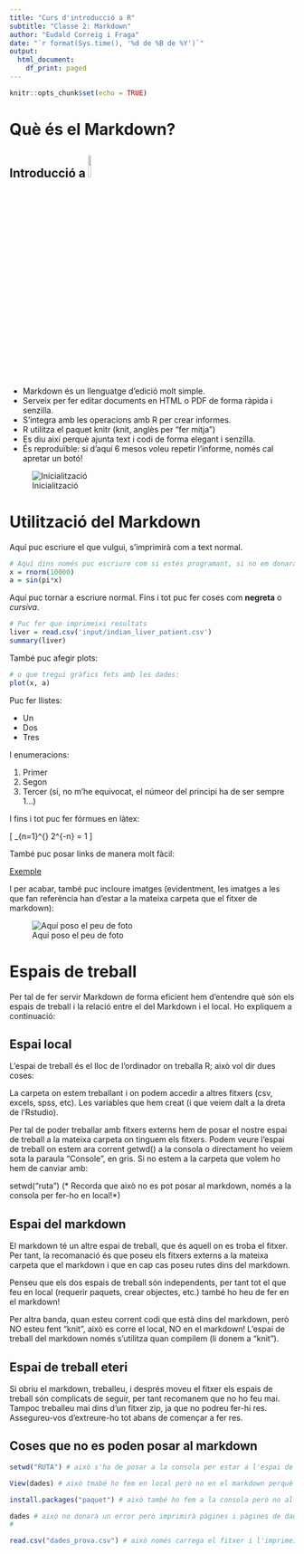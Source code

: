 ```yaml
---
title: "Curs d'introducció a R"
subtitle: "Classe 2: Markdown"
author: "Eudald Correig i Fraga"
date: "`r format(Sys.time(), '%d de %B de %Y')`"
output:
  html_document:
    df_print: paged
---
```


```r
knitr::opts_chunk$set(echo = TRUE)
```

# Què és el Markdown?

## Introducció a ![](input/rmarkdown-logo.png){ width=10% }

- Markdown és un llenguatge d'edició molt simple.
- Serveix per fer editar documents en HTML o PDF de forma ràpida i senzilla.
- S'integra amb les operacions amb R per crear informes.
- R utilitza el paquet knitr (knit, anglès per "fer mitja")
- Es diu així perquè ajunta text i codi de forma elegant i senzilla.
- És reproduïble: si d'aquí 6 mesos voleu repetir l'informe, només cal apretar un botó!

![Inicialització](input/markdown.png)

# Utilització del Markdown

Aquí puc escriure el que vulgui, s'imprimirà com a text normal.

```r
# Aquí dins només puc escriure com si estés programant, si no em donarà error
x = rnorm(10000)
a = sin(pi*x)
```

Aquí puc tornar a escriure normal. Fins i tot puc fer coses com **negreta** o *cursiva*.

```r
# Puc fer que imprimeixi resultats
liver = read.csv('input/indian_liver_patient.csv')
summary(liver)
```

També puc afegir plots:
```r
# o que tregui gràfics fets amb les dades:
plot(x, a)
```

Puc fer llistes:

* Un
* Dos
* Tres

I enumeracions:

1. Primer
1. Segon
1. Tercer  (sí, no m'he equivocat, el númeor del principi ha de ser sempre 1...)

I fins i tot puc fer fórmues en làtex:

\[ \sum\limits_{n=1}^{\infty} 2^{-n} = 1 \]

També puc posar links de manera molt fàcil:

[Exemple](www.urv.cat)

I per acabar, també puc incloure imatges (evidentment, les imatges a les que fan referència han d'estar a la mateixa carpeta que el fitxer de markdown):

![Aquí poso el peu de foto](input/logo_urv.png)

# Espais de treball

Per tal de fer servir Markdown de forma eficient hem d'entendre què són els espais de treball i la relació entre el del Markdown i el local. Ho expliquem a continuació:

## Espai local

L’espai de treball és el lloc de l’ordinador on treballa R; això vol dir dues coses:

La carpeta on estem treballant i on podem accedir a altres fitxers (csv, excels, spss, etc).
Les variables que hem creat (i que veiem dalt a la dreta de l’Rstudio).

Per tal de poder treballar amb fitxers externs hem de posar el nostre espai de treball a la mateixa carpeta on tinguem els fitxers. Podem veure l’espai de treball on estem ara corrent getwd() a la consola o directament ho veiem sota la paraula “Console”, en gris. Si no estem a la carpeta que volem ho hem de canviar amb:

setwd(“ruta”) (* Recorda que això no es pot posar al markdown, només a la consola per fer-ho en local!*)

## Espai del markdown

El markdown té un altre espai de treball, que és aquell on es troba el fitxer. Per tant, la recomanació és que poseu els fitxers externs a la mateixa carpeta que el markdown i que en cap cas poseu rutes dins del markdown.

Penseu que els dos espais de treball són independents, per tant tot el que feu en local (requerir paquets, crear objectes, etc.) també ho heu de fer en el markdown!

Per altra banda, quan esteu corrent codi que està dins del markdown, però NO esteu fent “knit”, això es corre el local, NO en el markdown! L’espai de treball del markdown només s’utilitza quan compilem (li donem a “knit”).

## Espai de treball eteri

Si obriu el markdown, treballeu, i després moveu el fitxer els espais de treball són complicats de seguir, per tant recomanem que no ho feu mai. Tampoc treballeu mai dins d’un fitxer zip, ja que no podreu fer-hi res. Assegureu-vos d’extreure-ho tot abans de començar a fer res.

## Coses que no es poden posar al markdown

```r
setwd("RUTA") # això s'ha de posar a la consola per estar a l'espai de treball que toca, però NO dins del markdown. L'espai de treball del markdown és el lloc on es troba el fitxer, per tant, l'únic que hem de fer és posar els arxius que necessitem a la matiexa carpeta que el fitxer .Rmd

View(dades) # això tmabé ho fem en local però no en el markdown perquè el més probable és que em doni un error

install.packages("paquet") # això també ho fem a la consola però no al markdown (el library(paquet) o require(paquet) sí que l'hem de posar!)

dades # això no donarà un error però imprimirà pàgines i pàgines de dades que no cal.
#

read.csv("dades_prova.csv") # això només carrega el fitxer i l'imprimeix en pantalla, però no el guarda!
```
